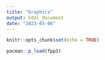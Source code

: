```yaml
---
title: "Graphics"
output: html_document
date: "2023-03-06"
---
```


```r
knitr::opts_chunk$set(echo = TRUE)
```

```r
pacman::p_load(fpp3)
```

